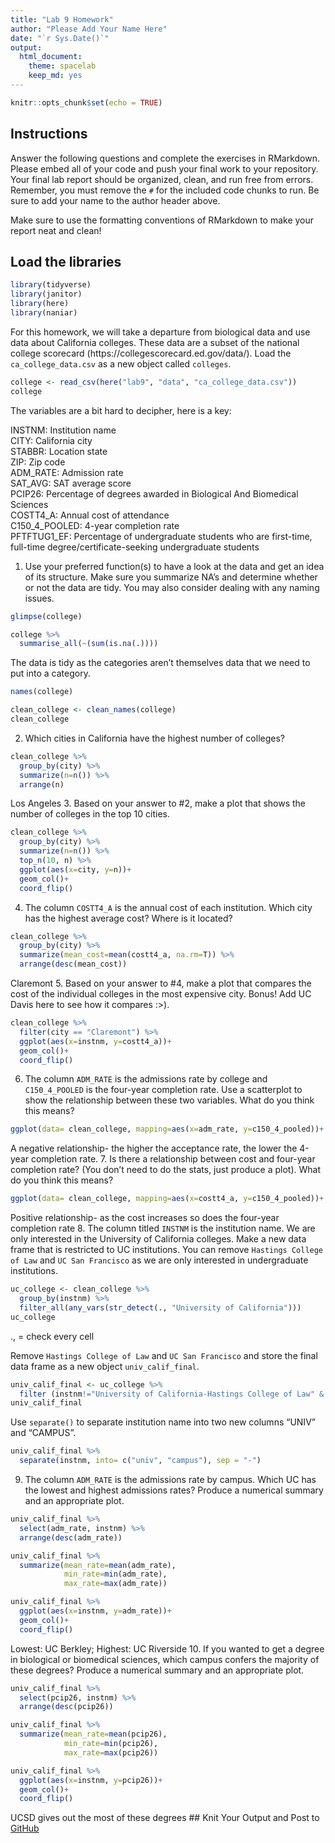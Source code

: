 ```yaml
---
title: "Lab 9 Homework"
author: "Please Add Your Name Here"
date: "`r Sys.Date()`"
output:
  html_document: 
    theme: spacelab
    keep_md: yes
---
```


```r
knitr::opts_chunk$set(echo = TRUE)
```

## Instructions
Answer the following questions and complete the exercises in RMarkdown. Please embed all of your code and push your final work to your repository. Your final lab report should be organized, clean, and run free from errors. Remember, you must remove the `#` for the included code chunks to run. Be sure to add your name to the author header above.  

Make sure to use the formatting conventions of RMarkdown to make your report neat and clean!  

## Load the libraries
```r
library(tidyverse)
library(janitor)
library(here)
library(naniar)
``` 

For this homework, we will take a departure from biological data and use data about California colleges. These data are a subset of the national college scorecard (https://collegescorecard.ed.gov/data/). Load the `ca_college_data.csv` as a new object called `colleges`.
```r
college <- read_csv(here("lab9", "data", "ca_college_data.csv"))
college
```

The variables are a bit hard to decipher, here is a key:  

INSTNM: Institution name  
CITY: California city  
STABBR: Location state  
ZIP: Zip code  
ADM_RATE: Admission rate  
SAT_AVG: SAT average score  
PCIP26: Percentage of degrees awarded in Biological And Biomedical Sciences  
COSTT4_A: Annual cost of attendance  
C150_4_POOLED: 4-year completion rate  
PFTFTUG1_EF: Percentage of undergraduate students who are first-time, full-time degree/certificate-seeking undergraduate students  

1. Use your preferred function(s) to have a look at the data and get an idea of its structure. Make sure you summarize NA's and determine whether or not the data are tidy. You may also consider dealing with any naming issues.
```r
glimpse(college)
```

```r
college %>% 
  summarise_all(~(sum(is.na(.))))
```
The data is tidy as the categories aren't themselves data that we need to put into a category. 
```r
names(college)
```
```r
clean_college <- clean_names(college)
clean_college
```


2. Which cities in California have the highest number of colleges?
```r
clean_college %>% 
  group_by(city) %>% 
  summarize(n=n()) %>% 
  arrange(n)
```
Los Angeles
3. Based on your answer to #2, make a plot that shows the number of colleges in the top 10 cities.
```r
clean_college %>%
  group_by(city) %>% 
  summarize(n=n()) %>% 
  top_n(10, n) %>% 
  ggplot(aes(x=city, y=n))+
  geom_col()+
  coord_flip()
```

4. The column `COSTT4_A` is the annual cost of each institution. Which city has the highest average cost? Where is it located?
```r
clean_college %>% 
  group_by(city) %>% 
  summarize(mean_cost=mean(costt4_a, na.rm=T)) %>% 
  arrange(desc(mean_cost))
```
Claremont
5. Based on your answer to #4, make a plot that compares the cost of the individual colleges in the most expensive city. Bonus! Add UC Davis here to see how it compares :>).
```r
clean_college %>% 
  filter(city == "Claremont") %>% 
  ggplot(aes(x=instnm, y=costt4_a))+
  geom_col()+
  coord_flip()
```

6. The column `ADM_RATE` is the admissions rate by college and `C150_4_POOLED` is the four-year completion rate. Use a scatterplot to show the relationship between these two variables. What do you think this means?
```r
ggplot(data= clean_college, mapping=aes(x=adm_rate, y=c150_4_pooled))+ geom_point()
```
A negative relationship- the higher the acceptance rate, the lower the 4-year completion rate. 
7. Is there a relationship between cost and four-year completion rate? (You don't need to do the stats, just produce a plot). What do you think this means?
```r
ggplot(data= clean_college, mapping=aes(x=costt4_a, y=c150_4_pooled))+ geom_point()
```
Positive relationship- as the cost increases so does the four-year completion rate 
8. The column titled `INSTNM` is the institution name. We are only interested in the University of California colleges. Make a new data frame that is restricted to UC institutions. You can remove `Hastings College of Law` and `UC San Francisco` as we are only interested in undergraduate institutions.
```r
uc_college <- clean_college %>% 
  group_by(instnm) %>% 
  filter_all(any_vars(str_detect(., "University of California")))
uc_college 
```
., = check every cell

Remove `Hastings College of Law` and `UC San Francisco` and store the final data frame as a new object `univ_calif_final`.
```r
univ_calif_final <- uc_college %>% 
  filter (instnm!="University of California-Hastings College of Law" & instnm!="University of California-San Francisco" )
univ_calif_final
```

Use `separate()` to separate institution name into two new columns "UNIV" and "CAMPUS".
```r
univ_calif_final %>%  
  separate(instnm, into= c("univ", "campus"), sep = "-") 
```

9. The column `ADM_RATE` is the admissions rate by campus. Which UC has the lowest and highest admissions rates? Produce a numerical summary and an appropriate plot.
```r
univ_calif_final %>% 
  select(adm_rate, instnm) %>% 
  arrange(desc(adm_rate))
```

```r
univ_calif_final %>% 
  summarize(mean_rate=mean(adm_rate),
            min_rate=min(adm_rate),
            max_rate=max(adm_rate))
```

```r
univ_calif_final %>% 
  ggplot(aes(x=instnm, y=adm_rate))+
  geom_col()+
  coord_flip()

```

Lowest: UC Berkley; Highest: UC Riverside 
10. If you wanted to get a degree in biological or biomedical sciences, which campus confers the majority of these degrees? Produce a numerical summary and an appropriate plot.
```r
univ_calif_final %>% 
  select(pcip26, instnm) %>% 
  arrange(desc(pcip26))
```

```r
univ_calif_final %>% 
  summarize(mean_rate=mean(pcip26),
            min_rate=min(pcip26),
            max_rate=max(pcip26))
```
```r
univ_calif_final %>% 
  ggplot(aes(x=instnm, y=pcip26))+
  geom_col()+
  coord_flip()
```
UCSD gives out the most of these degrees 
## Knit Your Output and Post to [GitHub](https://github.com/FRS417-DataScienceBiologists)